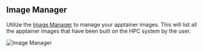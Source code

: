 
## Image Manager
Utilize the [Image Manager](https://diamondhpc.ai/image-manager) to manage your apptainer images.
This will list all the apptainer images that have been built on the HPC system by the user.

![Image Manager](../public/assets/image-manager.png)
